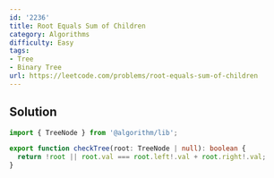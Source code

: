 ```yaml
---
id: '2236'
title: Root Equals Sum of Children
category: Algorithms
difficulty: Easy
tags:
- Tree
- Binary Tree
url: https://leetcode.com/problems/root-equals-sum-of-children
---
```


## Solution

```typescript filename="solution.ts" copy
import { TreeNode } from '@algorithm/lib';

export function checkTree(root: TreeNode | null): boolean {
  return !root || root.val === root.left!.val + root.right!.val;
}
```

